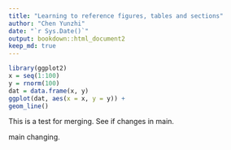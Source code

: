```yaml
---
title: "Learning to reference figures, tables and sections"
author: "Chen Yunzhi"
date: "`r Sys.Date()`"
output: bookdown::html_document2
keep_md: true
---
```


```r
library(ggplot2)
x = seq(1:100)
y = rnorm(100)
dat = data.frame(x, y)
ggplot(dat, aes(x = x, y = y)) +
geom_line()
```

This is a test for merging.
See  if changes in main.

main changing.